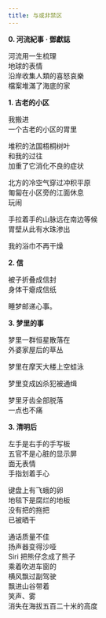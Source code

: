 ```yaml
---
title: 与或非禁区
---
```


**0. 河流紀事 · 鄧獻誌**

河流用一生梳理 \
地球的表情 \
沿岸收集人類的喜怒哀樂 \
檔案堆滿了海底的家

**1. 古老的小区**

我搬进 \
一个古老的小区的胃里

堆积的法国梧桐树叶 \
和我的过往 \
加重了它消化不良的症状

北方的冷空气穿过冲积平原 \
匍匐在小区旁的江面休息 \
玩闹

手拉着手的山脉远在南边等候 \
胃壁从此有水珠渗出

我的浴巾不再干燥

**2. 信**

被子折叠成信封 \
身体干瘪成信纸

睡梦邮递心事。

**3. 梦里的事**

梦里一群恒星散落在 \
外婆家屋后的草丛

梦里在摩天大楼上空蛙泳

梦里变成凶杀犯被通缉

梦里牙齿全部脱落 \
一点也不痛

**3. 清明后**

左手是右手的手写板 \
五官不是心脏的显示屏 \
面无表情 \
手指划着手心

键盘上有飞蛾的卵 \
地毯下是腐烂的地板 \
没有把的拖把 \
已被晒干

通话质量不佳 \
扬声器变得沙哑 \
Siri 把熊仔念成了熊子 \
乘着吹进车窗的 \
横风飘过副驾驶 \
飘进山谷带着 \
笑声、雾 \
消失在海拔五百二十米的高度

